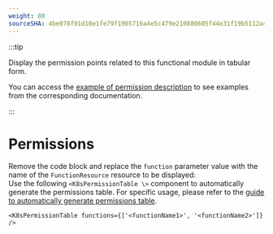 ```yaml
---
weight: 80
sourceSHA: 4be078f01d10e1fe79f1905716a4e5c479e210880605f44e31f19b5112a48feb
---
```


:::tip

Display the permission points related to this functional module in tabular form.

You can access the [example of permission description](https://product-doc-guide.alauda.cn/template/permissions/example.html) to see examples from the corresponding documentation.

:::

# Permissions

Remove the code block and replace the `function` parameter value with the name of the `FunctionResource` resource to be displayed:  
Use the following `<K8sPermissionTable \>` component to automatically generate the permissions table. For specific usage, please refer to the [guide to automatically generate permissions table](https://product-doc-guide.alauda.cn/guide/auto_gen_permissions.html).

```mdx
<K8sPermissionTable functions={['<functionName1>', '<functionName2>']} />
```
